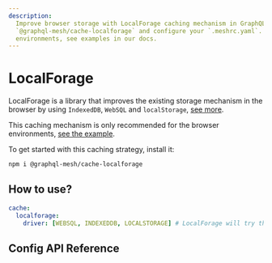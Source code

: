 ```yaml
---
description:
  Improve browser storage with LocalForage caching mechanism in GraphQL Mesh. Install
  `@graphql-mesh/cache-localforage` and configure your `.meshrc.yaml`. Recommended for browser
  environments, see examples in our docs.
---
```


# LocalForage

LocalForage is a library that improves the existing storage mechanism in the browser by using
`IndexedDB`, `WebSQL` and `localStorage`, [see more](https://github.com/localForage/localForage).

This caching mechanism is only recommended for the browser environments,
[see the example](https://github.com/Urigo/graphql-mesh/blob/master/examples/openapi-react-weatherbit/src/mesh/useMeshSdk.ts#L10).

To get started with this caching strategy, install it:

```sh npm2yarn
npm i @graphql-mesh/cache-localforage
```

## How to use?

```yaml filename=".meshrc.yaml"
cache:
  localforage:
    driver: [WEBSQL, INDEXEDDB, LOCALSTORAGE] # LocalForage will try these methods in order and get the first compatible option
```

## Config API Reference


<API />
